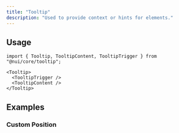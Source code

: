 ```yaml
---
title: "Tooltip"
description: "Used to provide context or hints for elements."
---
```


<Preview name="tooltip-demo" />

## Usage

```tsx title="Imports"
import { Tooltip, TooltipContent, TooltipTrigger } from "@nui/core/tooltip";
```

```tsx title="Anatomy"
<Tooltip>
  <TooltipTrigger />
  <TooltipContent />
</Tooltip>
```

## Examples

### Custom Position

<Preview name="tooltip-custom-position" />
